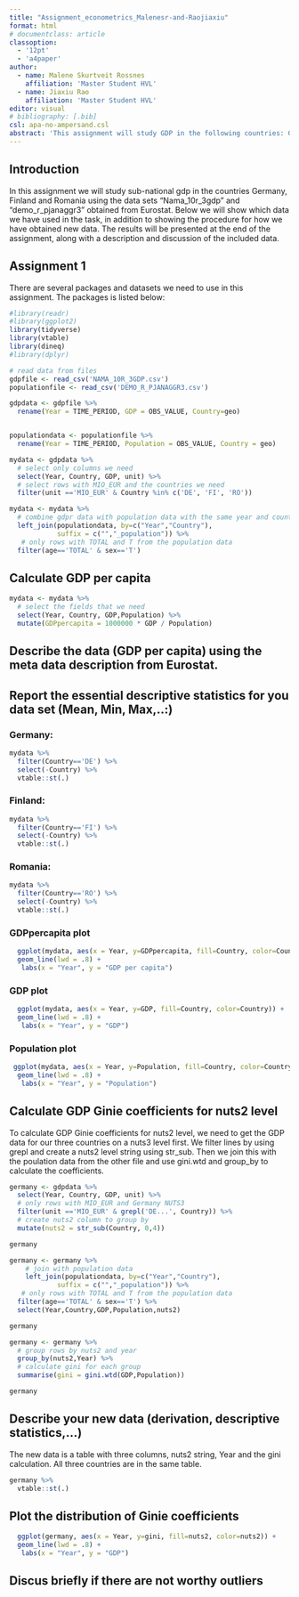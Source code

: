 ```yaml
---
title: "Assignment_econometrics_Malenesr-and-Raojiaxiu"
format: html
# documentclass: article
classoption: 
  - '12pt'
  - 'a4paper'
author: 
  - name: Malene Skurtveit Rossnes
    affiliation: 'Master Student HVL'
  - name: Jiaxiu Rao
    affiliation: 'Master Student HVL'
editor: visual
# bibliography: [.bib]
csl: apa-no-ampersand.csl
abstract: 'This assignment will study GDP in the following countries: Germany, Finland and Romania'
---
```


## Introduction

In this assignment we will study sub-national gdp in the countries Germany, Finland and Romania using the data sets "Nama_10r_3gdp" and "demo_r\_pjanaggr3" obtained from Eurostat.
Below we will show which data we have used in the task, in addition to showing the procedure for how we have obtained new data.
The results will be presented at the end of the assignment, along with a description and discussion of the included data.

## Assignment 1

There are several packages and datasets we need to use in this assignment.
The packages is listed below:

```r
#library(readr)
#library(ggplot2)
library(tidyverse)
library(vtable)
library(dineq)
#library(dplyr)

# read data from files
gdpfile <- read_csv('NAMA_10R_3GDP.csv')
populationfile <- read_csv('DEMO_R_PJANAGGR3.csv')

gdpdata <- gdpfile %>%
  rename(Year = TIME_PERIOD, GDP = OBS_VALUE, Country=geo)


populationdata <- populationfile %>%
  rename(Year = TIME_PERIOD, Population = OBS_VALUE, Country = geo)

mydata <- gdpdata %>%
  # select only columns we need
  select(Year, Country, GDP, unit) %>%
  # select rows with MIO_EUR and the countries we need
  filter(unit =='MIO_EUR' & Country %in% c('DE', 'FI', 'RO'))

mydata <- mydata %>%
  # combine gdpr data with population data with the same year and country
  left_join(populationdata, by=c("Year","Country"),
            suffix = c("","_population")) %>%
   # only rows with TOTAL and T from the population data
  filter(age=='TOTAL' & sex=='T')
```

## Calculate GDP per capita

```r
mydata <- mydata %>% 
  # select the fields that we need
  select(Year, Country, GDP,Population) %>%
  mutate(GDPpercapita = 1000000 * GDP / Population) 
```

## Describe the data (GDP per capita) using the meta data description from Eurostat.

## Report the essential descriptive statistics for you data set (Mean, Min, Max,..:)

### Germany:

```r
mydata %>%
  filter(Country=='DE') %>%
  select(-Country) %>%
  vtable::st(.)
```

### Finland:

```r

mydata %>%
  filter(Country=='FI') %>%
  select(-Country) %>%
  vtable::st(.)
```

### Romania:

```r
mydata %>%
  filter(Country=='RO') %>%
  select(-Country) %>%
  vtable::st(.)
```

### GDPpercapita plot

```r
  ggplot(mydata, aes(x = Year, y=GDPpercapita, fill=Country, color=Country)) +
  geom_line(lwd = .8) +
   labs(x = "Year", y = "GDP per capita")
```

### GDP plot

```r
  ggplot(mydata, aes(x = Year, y=GDP, fill=Country, color=Country)) +
  geom_line(lwd = .8) +
   labs(x = "Year", y = "GDP")
```

### Population plot

```r
 ggplot(mydata, aes(x = Year, y=Population, fill=Country, color=Country)) +
  geom_line(lwd = .8) +
   labs(x = "Year", y = "Population")
```

## Calculate GDP Ginie coefficients for nuts2 level

To calculate GDP Ginie coefficients for nuts2 level, we need to get the GDP data for our three countries on a nuts3 level first. We filter lines by using grepl and create a nuts2 level string using str_sub. Then we join this with the poulation data from the other file and use gini.wtd and group_by to calculate the coefficients.

```r
germany <- gdpdata %>%
  select(Year, Country, GDP, unit) %>%
  # only rows with MIO_EUR and Germany NUTS3
  filter(unit =='MIO_EUR' & grepl('DE...', Country)) %>%
  # create nuts2 column to group by
  mutate(nuts2 = str_sub(Country, 0,4))

germany

germany <- germany %>%
    # join with population data
    left_join(populationdata, by=c("Year","Country"),
            suffix = c("","_population")) %>%
   # only rows with TOTAL and T from the population data
  filter(age=='TOTAL' & sex=='T') %>%
  select(Year,Country,GDP,Population,nuts2)

germany

germany <- germany %>%
  # group rows by nuts2 and year
  group_by(nuts2,Year) %>%
  # calculate gini for each group
  summarise(gini = gini.wtd(GDP,Population)) 

germany

```

## Describe your new data (derivation, descriptive statistics,...)

The new data is a table with three columns, nuts2 string, Year and the gini calculation. All three countries are in the same table.

```r
germany %>%
  vtable::st(.)
```

## Plot the distribution of Ginie coefficients

```r
  ggplot(germany, aes(x = Year, y=gini, fill=nuts2, color=nuts2)) +
  geom_line(lwd = .8) +
   labs(x = "Year", y = "GDP")
```

## Discus briefly if there are not worthy outliers
